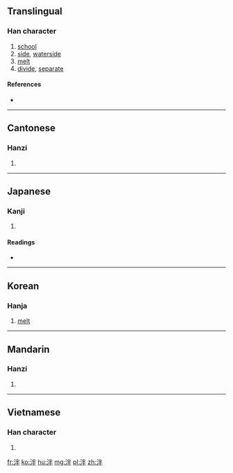 ==Translingual==

===Han character===
{{Han char|rn=85|rad=水|as=05|sn=8|four=3915<sub>0</sub>|canj=水火手 (EFQ)}}

# [[school]]
# [[side]], [[waterside]]
# [[melt]]
# [[divide]], [[separate]]

====References====
* {{Han ref|kx=0618.120|dkj=17323|dj=1013.080|hdz=31593.040|uh=6CEE|ud=27886|bh=CCF1|bd=52465}}

----

==Cantonese==

===Hanzi===
{{yue-hanzi|jyut=|y=pun3}}

# {{defn|lang=yue|sort=水05}}

----

==Japanese==

===Kanji===
{{ja-kanji|grade=|rs=水05}}

# {{defn|lang=ja|sort=水05}}

====Readings====
* {{ja-readings|on=[[はん]] (han)|kun=[[わかつ]] (wakatsu)}}

----

==Korean==

===Hanja===
{{ko-hanja|hangeul=반|eumhun=|rv=ban|mr=pan|y=pan}}

# [[melt]]

----

==Mandarin==

===Hanzi===
{{cmn-hanzi|pin=[[miàn]] ([[mian4]]), [[pàn]] ([[pan4]])|wg=mien<sup>4</sup>, p'an<sup>4</sup>}}

# {{defn|lang=cmn|sort=水05}}

----

==Vietnamese==

===Han character===
{{vi-hantu|[[phán]], [[bợn]], [[bẩn]], [[bận]]|rs=水05}}

# {{defn|lang=vi|sort=水05}}

[[fr:泮]]
[[ko:泮]]
[[hu:泮]]
[[mg:泮]]
[[pl:泮]]
[[zh:泮]]